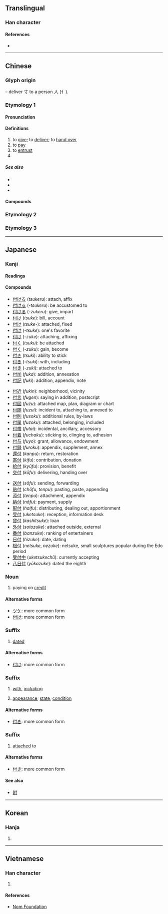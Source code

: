 {{character info/new}}
{{also|代}}
==Translingual==

===Han character===
{{Han char|rn=9|rad=人|as=03|sn=5|four=24200|canj=ODI|ids=⿰亻寸}}

====References====
* {{Han ref|kx=0092.120|dkj=00373|dj=0196.020|hdz=10112.050|uh=4ED8|ud=20184|bh=A549|bd=42313}}

----

==Chinese==
{{zh-forms}}

===Glyph origin===
{{Han etyl}}
{{Han compound|人|alt1=亻|t1=person|寸|t2=hand|ls=ic}} – deliver 寸 to a person 人 (亻).
===Etymology 1===
====Pronunciation====
{{zh-pron
|m=fù
|c=fu6
|h=pfs=
|md=
|mn=hù
|w=
|mc=y
|oc=y
|ma=
|cat=v,pn
}}

====Definitions====
{{zh-hanzi}}

# to [[give]]; to [[deliver]]; to [[hand over]]
# to [[pay]]
# to [[entrust]]
# {{surname|lang=zh}}

=====See also=====
* {{zh-l|給錢}}
* {{zh-l|納}}
* {{zh-l|支付}}

====Compounds====
{{zh-der|乾回付|分期付款|付之烏有|付合|償付|付方|代付|付給|委付|付之流水|天付良緣|付諸實施|付丙丁|付印|付款人|付之一哂|付托|付丙|付耳|付與|匯付|付之一嘆|付諸洪喬|付之一炬|付能|付清|付衣缽|分付|付畀|付諸不理|付諸東流|付費|付託|付諸流水|付排|付之春夢|對付|付梓|付之闕如|付出|不付得|劄付|付足|不付能|墊付|付款|不付能勾|付帳|付之東流|囑付|兌付|付之一笑|保險給付|付刊|付諸一炬|付訖|付郵|付錢|交付|死亡給付|暗付|應付裕如|應付票據|札付|支付|盡付闕如|撥付|應付自如|窮於應付|掛失止付|應付帳款|窨付|移轉支付|祝付|盡付東流|現金給付|支付命令|拒付|應付|拒絕承付|止付|發付|抽付|押付|零付款|託付|責付|給付|零存整付|覷付|繳付|補償支付|醫療給付|見付|預付|過付|預付卡}}

{{zh-cat|Elementary}}

===Etymology 2===
{{zh-see|副|ss}}
===Etymology 3===
{{zh-see|傅|ss}}
----

==Japanese==

===Kanji===
{{ja-kanji|grade=4|rs=人03}}

====Readings====
{{ja-readings|goon=[[ふ]] (fu)|kanon=[[ふ]] (fu)|kun=[[つける]] ([[付ける]], tsukeru), [[づける]] ([[付ける]], zukeru), [[つけ]] ([[付け]], tsuke), [[づけ]] ([[付け]], zuke), [[つく]] ([[付く]], tsuku), [[づく]] ([[付く]], zuku), [[つき]] ([[付き]], tsuki), [[づき]] ([[付き]], zuki)}}

====Compounds====
{{top3}}
* [[付ける]] (''tsukeru''): attach, affix
* [[付ける]] (''-tsukeru''): be accustomed to
* [[付ける]] (''-zukeru''): give, impart
* [[付け]] (''tsuke''): bill, account
* [[付け]] (''tsuke-''): attached, fixed
* [[付け]] (''-tsuke''): one's favorite
* [[付け]] (''-zuke''): attaching, affixing
* [[付く]] (''tsuku''): be attached
* [[付く]] (''-zuku''): gain, become
* [[付き]] (''tsuki''): ability to stick
* [[付き]] (''-tsuki''): with, including
* [[付き]] (''-zuki''): attached to
* [[付加]] (''fuka''): addition, annexation
* [[付記]] (''fuki''): addition, appendix, note
{{mid3}}
* [[付近]] (''fukin''): neighborhood, vicinity
* [[付言]] (''fugen''): saying in addition, postscript
* [[付図]] (''fuzu''): attached map, plan, diagram or chart
* [[付随]] (''fuzui''): incident to, attaching to, annexed to
* [[付則]] (''fusoku''): additional rules, by-laws
* [[付属]] (''fuzoku''): attached, belonging, included
* [[付帯]] (''futai''): incidental, ancillary, accessory
* [[付着]] (''fuchaku''): sticking to, clinging to, adhesion
* [[付与]] (''fuyo''): grant, allowance, endowment
* [[付録]] (''furoku''): appendix, supplement, annex
* [[還付]] (''kanpu''): return, restoration
* [[寄付]] (''kifu''): contribution, donation
* [[給付]] (''kyūfu''): provision, benefit
* [[交付]] (''kōfu''): delivering, handing over
{{mid3}}
* [[送付]] (''sōfu''): sending, forwarding
* [[貼付]] (''chōfu'', ''tenpu''): pasting, paste, appending
* [[添付]] (''tenpu''): attachment, appendix
* [[納付]] (''nōfu''): payment, supply
* [[配付]] (''haifu''): distributing, dealing out, apportionment
* [[受付]] (''uketsuke''): reception, information desk
* [[貸付]] (''kashitsuke''): loan
* [[外付]] (''sotozuke''): attached outside, external
* [[番付]] (''banzuke''): ranking of entertainers
* [[日付]] (''hizuke''): date, dating
* [[根付]] (''netsuke'', ''nezuke''): netsuke, small sculptures popular during the Edo period
* [[受付中]] (''uketsukechū''): currently accepting
* [[八日付]] (''yōkazuke''): dated the eighth
{{bottom}}

===Noun===
{{ja-noun|つけ}}

# paying on [[credit]]

====Alternative forms====
* [[ツケ]]: more common form
* [[付け]]: more common form

===Suffix===
{{ja-pos|づけ|suffix}}

# [[dated]]

====Alternative forms====
* [[付け]]: more common form

===Suffix===
{{ja-pos|つき|suffix}}

# [[with]], [[including]]
#: {{ja-usex|ＢＤ付|ＢＤ つき|with Blu-Ray disc included}}
# [[appearance]], [[state]], [[condition]]

====Alternative forms====
* [[付き]]: more common form

===Suffix===
{{ja-pos|づき|suffix}}

# [[attached]] to

====Alternative forms====
* [[付き]]: more common form

====See also====
* [[附]]

----

==Korean==

===Hanja===
{{ko-hanja|hangeul=부|rv=bu|mr=pu}}

# {{defn|lang=ko|sort=人03}}

----

==Vietnamese==

===Han character===
{{vi-hantu|[[phó]], [[phú]], [[pho]]|rs=人03}}

# {{defn|lang=vi|sort=人03}}

====References====
* [http://nomfoundation.org/common/nom_details.php?codepoint=4ed8 Nom Foundation]